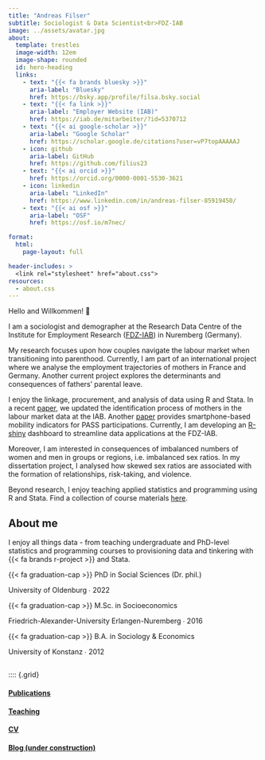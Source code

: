 ```yaml
---
title: "Andreas Filser"
subtitle: Sociologist & Data Scientist<br>FDZ-IAB
image: ../assets/avatar.jpg
about:
  template: trestles
  image-width: 12em
  image-shape: rounded
  id: hero-heading
  links:
    - text: "{{< fa brands bluesky >}}"
      aria-label: "Bluesky"
      href: https://bsky.app/profile/filsa.bsky.social
    - text: "{{< fa link >}}"
      aria-label: "Employer Website (IAB)"
      href: https://iab.de/mitarbeiter/?id=5370712
    - text: "{{< ai google-scholar >}}"
      aria-label: "Google Scholar"
      href: https://scholar.google.de/citations?user=vP7topAAAAAJ
    - icon: github
      aria-label: GitHub
      href: https://github.com/filius23
    - text: "{{< ai orcid >}}"
      href: https://orcid.org/0000-0001-5530-3621
    - icon: linkedin
      aria-label: "LinkedIn"
      href: https://www.linkedin.com/in/andreas-filser-85919450/
    - text: "{{< ai osf >}}"
      aria-label: "OSF"
      href: https://osf.io/m7nec/

format: 
  html: 
    page-layout: full

header-includes: >
  <link rel="stylesheet" href="about.css">
resources:
  - about.css
---
```


::: {#hero-heading}
<span class="h1">Hello and Willkommen! 👋</span>

I am a sociologist and demographer at the Research Data Centre of the Institute for Employment Research ([FDZ-IAB](https://fdz.iab.de/en.aspx)) in Nuremberg (Germany). 
  
My research focuses upon how couples navigate the labour market when transitioning into parenthood. Currently, I am part of an international project where we analyse the employment trajectories of mothers in France and Germany. Another current project explores the determinants and consequences of fathers' parental leave.
  
I enjoy the linkage, procurement, and analysis of data using R and Stata. In a recent [paper](/publication/2022_update_identifying_mothers/), we updated the identification process of mothers in the labour market data at the IAB. Another [paper]() provides smartphone-based mobility indicators for PASS participations. Currently, I am developing an [R-shiny](https://shiny.posit.co/) dashboard to streamline data applications at the FDZ-IAB.
  
Moreover, I am interested in consequences of imbalanced numbers of women and men in groups or regions, i.e. imbalanced sex ratios. In my dissertation project, I analysed how skewed sex ratios are associated with the formation of relationships, risk-taking, and violence.
  
Beyond research, I enjoy teaching applied statistics and programming using R and Stata. Find a collection of course materials [here](/courses).

:::

## About me

::: {.grid}

::: {.g-col-6 #about-me-1}

I enjoy all things data - from teaching undergraduate and PhD-level statistics and programming courses to provisioning data and tinkering with {{< fa brands r-project >}}  and Stata.

:::

::: {.g-col-6 #about-me-2}



{{< fa graduation-cap >}} PhD in Social Sciences (Dr. phil.) <br><p class="indented">University of Oldenburg &#8729; 2022</p>
{{< fa graduation-cap >}} M.Sc. in Socioeconomics  <br><p class="indented"> Friedrich-Alexander-University Erlangen-Nuremberg &#8729;  2016</p>
{{< fa graduation-cap >}} B.A. in Sociology & Economics   <br><p class="indented"> University of Konstanz  &#8729;  2012</p>


:::

:::

<!-- end grid -->

## 

:::: {.grid}

::: {.g-col-3}
#### [Publications](../publications){.about-links .subtitle}
:::


::: {.g-col-3}
#### [Teaching](../teaching){.about-links .subtitle}
:::

::: {.g-col-3}
#### [CV](../cv){.about-links .subtitle}
::::

::: {.g-col-3}
#### [Blog (under construction)](../blog){.about-links .subtitle}
:::
